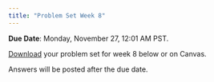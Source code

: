 ```yaml
---
title: "Problem Set Week 8"
---
```


**Due Date**: Monday, November 27, 12:01 AM PST.

[Download](https://github.com/emoriebeck/psc290-data-FQ23/raw/main/05-assignments/08-ps8/problemset8.zip) your problem set for week 8 below or on Canvas.

Answers will be posted after the due date.

